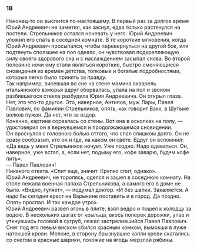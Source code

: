 ### 18 {-}

Наконец-то он выспится по-настоящему. В первый раз за долгое время Юрий Андреевич не заметил, как заснул, едва только растянулся на постели. Стрельников остался ночевать у него. Юрий Андреевич уложил его спать в соседней комнате. В те короткие мгновения, когда Юрий Андреевич просыпался, чтобы перевернуться на другой бок, или подтянуть сползшее на пол одеяло, он чувствовал подкрепляющую силу своего здорового сна и с наслаждением засыпал снова. Во второй половине ночи ему стали являться короткие, быстро сменяющиеся сновидения из времен детства, толковые и богатые подробностями, которые легко было принять за правду.<br/> Так например, висевшая во сне на стене мамина акварель итальянского взморья вдруг оборвалась, упала на пол и звоном разбившегося стекла разбудила Юрия Андреевича. Он открыл глаза. Нет, это что-то другое. Это, наверное, Антипов, муж Лары, Павел Павлович, по фамилии Стрельников, опять, как говорит Вакх, в Шутьме волков пужая. Да нет, что за вздор.<br/> Конечно, картина сорвалась со стены. Вот она в осколках на полу, — удостоверил он в вернувшемся и продолжающемся сновидении.<br/> Он проснулся с головною болью оттого, что спал слишком долго. Он не сразу сообразил, кто он и где, на каком он свете. Вдруг он вспомнил: «Да ведь у меня Стрельников ночует. Уже поздно. Надо одеваться. Он, наверное, уже встал, а, если нет, подыму его, кофе заварю, будем кофе пить».<br/> — Павел Павлович!<br/> Никакого ответа. «Спит еще, значит. Крепко спит, однако».<br/> Юрий Андреевич, не торопясь, оделся и зашел в соседнюю комнату. На столе лежала военная папаха Стрельникова, а самого его в доме не было. «Видно, гуляет», — подумал доктор. «И без шапки. Закаляется. А надо бы сегодня крест на Варыкине поставить и в город. Да поздно. Опять проспал. И так каждое утро».<br/> Юрий Андреевич развел огонь в плите, взял ведро и пошел к колодцу за водою. В нескольких шагах от крыльца, вкось поперек дорожки, упав и уткнувшись головой в сугруб, лежал застрелившийся Павел Павлович. Снег под его левым виском сбился красным комком, вымокши в луже натекшей крови. Мелкие, в сторону брызнувшие капли крови скатались со снегом в красные шарики, похожие на ягоды мерзлой рябины.

